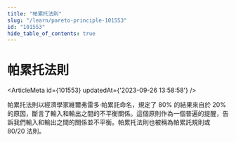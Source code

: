 ```yaml
---
title: "帕累托法則"
slug: "/learn/pareto-principle-101553"
id: "101553"
hide_table_of_contents: true
---
```



# 帕累托法則

<ArticleMeta id={101553} updatedAt={'2023-09-26 13:58:58'} />
<div className='border-solid border-b border-t-0 my-4 border-[var(--ifm-color-gray-300)]' />

帕累托法則以經濟學家維爾弗雷多·帕累託命名，規定了 80% 的結果來自於 20% 的原因，斷言了輸入和輸出之間的不平衡關係。這個原則作為一個普遍的提醒，告訴我們輸入和輸出之間的關係並不平衡。帕累托法則也被稱為帕累託規則或 80/20 法則。
